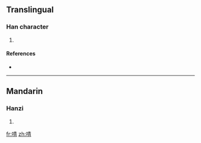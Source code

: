 ==Translingual==

===Han character===
{{Han char|rn=30|rad=口|as=08|sn=11|four=|canj=口手一月 (RQMB)}}

# {{defn|Han|sort=口08}}

====References====
* {{Han ref|kx=1381.260|hdz=10635.130|uh=5568|ud=21864}}

----

==Mandarin==

===Hanzi===
{{cmn-hanzi|pin=[[qīng]] ([[qing1]])|wg=ch'ing<sup>1</sup>}}

# {{defn|Mandarin}}

[[fr:啨]]
[[zh:啨]]
